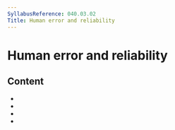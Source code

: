 ```yaml
---
SyllabusReference: 040.03.02
Title: Human error and reliability
---
```


# Human error and reliability

## Content

- <Link href="040.03.02.01" />
- <Link href="040.03.02.02" />
- <Link href="040.03.02.03" />
- <Link href="040.03.02.04" />
